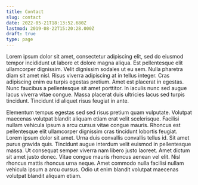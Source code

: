 ```yaml
---
title: Contact
slug: contact
date: 2022-05-21T18:13:52.680Z
lastmod: 2019-08-22T15:20:28.000Z
draft: true
type: page
---
```


Lorem ipsum dolor sit amet, consectetur adipiscing elit, sed do eiusmod tempor incididunt ut labore et dolore magna aliqua. Est pellentesque elit ullamcorper dignissim. Velit dignissim sodales ut eu sem. Nulla pharetra diam sit amet nisl. Risus viverra adipiscing at in tellus integer. Cras adipiscing enim eu turpis egestas pretium. Amet est placerat in egestas. Nunc faucibus a pellentesque sit amet porttitor. In iaculis nunc sed augue lacus viverra vitae congue. Massa placerat duis ultricies lacus sed turpis tincidunt. Tincidunt id aliquet risus feugiat in ante.

Elementum tempus egestas sed sed risus pretium quam vulputate. Volutpat maecenas volutpat blandit aliquam etiam erat velit scelerisque. Facilisi nullam vehicula ipsum a arcu cursus vitae congue mauris. Rhoncus est pellentesque elit ullamcorper dignissim cras tincidunt lobortis feugiat. Lorem ipsum dolor sit amet. Urna duis convallis convallis tellus id. Sit amet purus gravida quis. Tincidunt augue interdum velit euismod in pellentesque massa. Ut consequat semper viverra nam libero justo laoreet. Amet dictum sit amet justo donec. Vitae congue mauris rhoncus aenean vel elit. Nisl rhoncus mattis rhoncus urna neque. Amet commodo nulla facilisi nullam vehicula ipsum a arcu cursus. Odio ut enim blandit volutpat maecenas volutpat blandit aliquam etiam.
